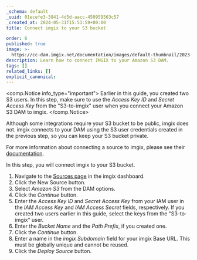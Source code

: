 ```yaml
---
_schema: default
_uuid: 01ecefe3-3841-4d5d-aacc-450959563c57
_created_at: 2024-05-31T15:53:59+00:00
title: Connect imgix to your S3 bucket

order: 6
published: true
image: >-
  https://cc-dam.imgix.net/documentation/images/default-thumbnail/2023-Q4/CloudCannon-Documentation-Thumbnail.png
description: Learn how to connect IMGIX to your Amazon S3 DAM.
tags: []
related_links: []
explicit_canonical:
---
```

<comp.Notice info_type="important">
  Earlier in this guide, you created two S3 users. In this step, make sure to use the *Access Key ID* and *Secret Access Key* from the "S3-to-imgix" user when you connect your Amazon S3 DAM to imgix.
</comp.Notice>

Although some integrations require your S3 bucket to be public, imgix does not. imgix connects to your DAM using the S3 user credentials created in the previous step, so you can keep your S3 bucket private.

For more information about connecting a source to imgix, please see their <a href="https://docs.imgix.com/getting-started/setup/creating-sources/amazon-s3" target="_blank" rel="noopener">documentation</a>.

In this step, you will connect imgix to your S3 bucket.

1. Navigate to the <a href="https://dashboard.imgix.com/sources" target="_blank" rel="noopener">Sources page</a> in the imgix dashboard.
2. Click the New Source button.
3. Select *Amazon S3* from the DAM options.
4. Click the *Continue* button.
5. Enter the *Access Key ID* and *Secret Access Key* from your IAM user in the *IAM Access Key* and *IAM Access Secret* fields, respectively. If you created two users earlier in this guide, select the keys from the "S3-to-imgix" user.
6. Enter the *Bucket Name* and the *Path Prefix*, if you created one.
7. Click the *Continue* button.
8. Enter a name in the *imgix Subdomain* field for your imgix Base URL. This must be globally unique and cannot be reused.
9. Click the *Deploy Source* button.